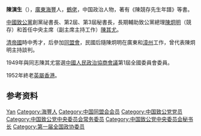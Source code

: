 '''陳演生'''（{{bd|1875年||1952年|8月14日}}），[[廣東|廣東]][[海豐|海豐]]人，[[鶴佬|鶴佬]]，中国政治人物，著有《陳競存先生年譜》等書。

[[中國致公黨|中國致公黨]]創黨祕書長、第2屆、第3屆秘書長，長期輔助致公黨總理[[陳炯明|陳炯明]]（競存）和首任中央主席（副主席主持工作）[[陳其尤|陳其尤]]。

[[清帝國|清帝國]]時中秀才，后參加[[同盟會|同盟會]]，民國后隨陳炯明在廣東和[[漳州|漳州]]工作，曾代表陳炯明主持談判。

1949年與同志陳其尤當選[[中國人民政治協商會議|中國人民政治協商會議]]第1屆全國委員會委員。 

1952年終老[[英屬香港|英屬香港]]。

== 参考资料 ==
{{reflist}}

{{中国致公党第三届中央委员会}}
{{中国致公党第四届中央委员会}}

{{Authority control}}
{{DEFAULTSORT:Chen陈}}
[[Category:陳姓|Yan]]
[[Category:海豐人|Category:海豐人]]
[[Category:中国同盟会会员|Category:中国同盟会会员]]
[[Category:中国致公党党员|Category:中国致公党党员]]
[[Category:中国致公党中央委员会常务委员|Category:中国致公党中央委员会常务委员]]
[[Category:中国致公党中央委员会秘书长|Category:中国致公党中央委员会秘书长]]
[[Category:第一届全国政协委员|Category:第一届全国政协委员]]